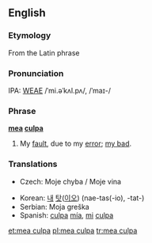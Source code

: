 {{wikipedia|Mea Culpa}}
==English==

===Etymology===
From the Latin phrase

===Pronunciation===
IPA: [[WEAE]] /ˈmi.əˈkʌl.pʌ/, /ˈmaɪ-/

===Phrase===
'''[[mea]] [[culpa]]'''
# My [[fault]], due to my [[error]]; [[my bad]].

===Translations===
{{top}}
*Czech: Moje chyba / Moje vina

{{mid}}
*Korean: [[내]] [[탓]]([[이오]]) (nae-tas(-io), -tat-)  
*Serbian: Moja greška
*Spanish: [[culpa]] [[mía]], [[mi]] [[culpa]]
{{bottom}}

[[et:mea culpa]]
[[pl:mea culpa]]
[[tr:mea culpa]]